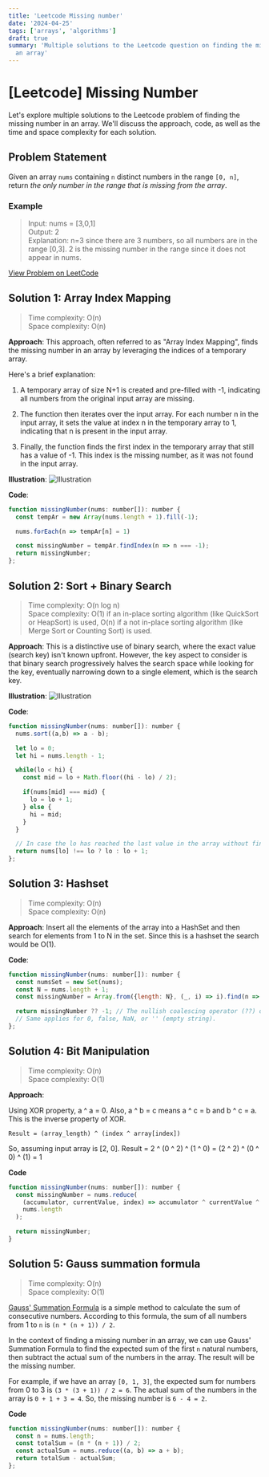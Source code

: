 ```yaml
---
title: 'Leetcode Missing number'
date: '2024-04-25'
tags: ['arrays', 'algorithms']
draft: true
summary: 'Multiple solutions to the Leetcode question on finding the missing number in
  an array'
---
```


# [Leetcode] Missing Number

Let's explore multiple solutions to the Leetcode problem of finding the missing
number in an array. We'll discuss the approach, code, as well as the time and
space complexity for each solution.

## Problem Statement

Given an array `nums` containing `n` distinct numbers in the range `[0, n]`,
return _the only number in the range that is missing from the array_.

### Example

> Input: nums = [3,0,1]  
> Output: 2  
> Explanation: n=3 since there are 3 numbers, so all numbers are in the range
> [0,3]. 2 is the missing number in the range since it does not appear in nums.

[View Problem on LeetCode](https://leetcode.com/problems/missing-number/)

## Solution 1: Array Index Mapping

> Time complexity: O(n)  
> Space complexity: O(n)

**Approach**: This approach, often referred to as "Array Index Mapping", finds
the missing number in an array by leveraging the indices of a temporary array.

Here's a brief explanation:

1. A temporary array of size N+1 is created and pre-filled with -1, indicating
   all numbers from the original input array are missing.

2. The function then iterates over the input array. For each number n in the
   input array, it sets the value at index n in the temporary array to 1,
   indicating that n is present in the input array.

3. Finally, the function finds the first index in the temporary array that still
   has a value of -1. This index is the missing number, as it was not found in
   the input array.

**Illustration**:
![Illustration](/static/images/02_missing-number/array-index-mapping.png 'Illustration of array index mapping')

**Code**:

```javascript
function missingNumber(nums: number[]): number {
  const tempAr = new Array(nums.length + 1).fill(-1);

  nums.forEach(n => tempAr[n] = 1)

  const missingNumber = tempAr.findIndex(n => n === -1);
  return missingNumber;
};
```

## Solution 2: Sort + Binary Search

> Time complexity: O(n log n)  
> Space complexity: O(1) if an in-place sorting algorithm (like QuickSort or
> HeapSort) is used, O(n) if a not in-place sorting algorithm (like Merge Sort
> or Counting Sort) is used.

**Approach**: This is a distinctive use of binary search, where the exact value
(search key) isn't known upfront. However, the key aspect to consider is that
binary search progressively halves the search space while looking for the key,
eventually narrowing down to a single element, which is the search key.

**Illustration**:
![Illustration](/static/images/02_missing-number/binary-search.png 'Illustration of binary search')

**Code**:

```javascript
function missingNumber(nums: number[]): number {
  nums.sort((a,b) => a - b);

  let lo = 0;
  let hi = nums.length - 1;

  while(lo < hi) {
    const mid = lo + Math.floor((hi - lo) / 2);

    if(nums[mid] === mid) {
      lo = lo + 1;
    } else {
      hi = mid;
    }
  }

  // In case the lo has reached the last value in the array without finding a mismatch, then return lo + 1
  return nums[lo] !== lo ? lo : lo + 1;
};
```

## Solution 3: Hashset

> Time complexity: O(n)  
> Space complexity: O(n)

**Approach**: Insert all the elements of the array into a HashSet and then
search for elements from 1 to N in the set. Since this is a hashset the search
would be O(1).

**Code**:

```javascript
function missingNumber(nums: number[]): number {
  const numsSet = new Set(nums);
  const N = nums.length + 1;
  const missingNumber = Array.from({length: N}, (_, i) => i).find(n => !numsSet.has(n));

  return missingNumber ?? -1; // The nullish coalescing operator (??) only checks for null or undefined. If value is 0, it will not be replaced with -1
  // Same applies for 0, false, NaN, or '' (empty string).
};
```

## Solution 4: Bit Manipulation

> Time complexity: O(n)  
> Space complexity: O(1)

**Approach**:

Using XOR property, a ^ a = 0. Also, a ^ b = c means a ^ c = b and b ^ c = a.
This is the inverse property of XOR.

`Result = (array_length) ^ (index ^ array[index])`

So, assuming input array is [2, 0]. Result = 2 ^ (0 ^ 2) ^ (1 ^ 0) = (2 ^ 2) ^
(0 ^ 0) ^ (1) = 1

**Code**

```javascript
function missingNumber(nums: number[]): number {
  const missingNumber = nums.reduce(
    (accumulator, currentValue, index) => accumulator ^ currentValue ^ index,
    nums.length
  );

  return missingNumber;
}
```

## Solution 5: Gauss summation formula

> Time complexity: O(n)  
> Space complexity: O(1)

[Gauss' Summation Formula](https://letstalkscience.ca/educational-resources/backgrounders/gauss-summation)
is a simple method to calculate the sum of consecutive numbers. According to
this formula, the sum of all numbers from 1 to `n` is `(n * (n + 1)) / 2`.

In the context of finding a missing number in an array, we can use Gauss'
Summation Formula to find the expected sum of the first `n` natural numbers,
then subtract the actual sum of the numbers in the array. The result will be the
missing number.

For example, if we have an array `[0, 1, 3]`, the expected sum for numbers from
0 to 3 is `(3 * (3 + 1)) / 2 = 6`. The actual sum of the numbers in the array is
`0 + 1 + 3 = 4`. So, the missing number is `6 - 4 = 2`.

**Code**

```javascript
function missingNumber(nums: number[]): number {
  const n = nums.length;
  const totalSum = (n * (n + 1)) / 2;
  const actualSum = nums.reduce((a, b) => a + b);
  return totalSum - actualSum;
};
```
